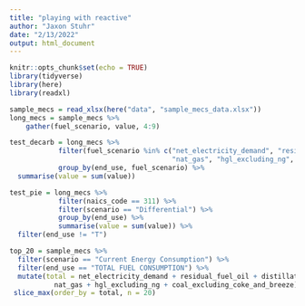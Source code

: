 ```yaml
---
title: "playing with reactive"
author: "Jaxon Stuhr"
date: "2/13/2022"
output: html_document
---
```


```r
knitr::opts_chunk$set(echo = TRUE)
library(tidyverse)
library(here)
library(readxl)
```

```r
sample_mecs = read_xlsx(here("data", "sample_mecs_data.xlsx"))
long_mecs = sample_mecs %>% 
    gather(fuel_scenario, value, 4:9)
```

```r
test_decarb = long_mecs %>%
            filter(fuel_scenario %in% c("net_electricity_demand", "residual_fuel_oil", "distillate_fuel_oil_and_diesel_fuel", 
                                        "nat_gas", "hgl_excluding_ng", "coal_excluding_coke_and_breeze")) %>% 
            group_by(end_use, fuel_scenario) %>% 
  summarise(value = sum(value))
```

```r
test_pie = long_mecs %>%
            filter(naics_code == 311) %>% 
            filter(scenario == "Differential") %>% 
            group_by(end_use) %>% 
            summarise(value = sum(value)) %>% 
  filter(end_use != "T")
```

```r
top_20 = sample_mecs %>% 
  filter(scenario == "Current Energy Consumption") %>% 
  filter(end_use == "TOTAL FUEL CONSUMPTION") %>% 
  mutate(total = net_electricity_demand + residual_fuel_oil + distillate_fuel_oil_and_diesel_fuel + 
           nat_gas + hgl_excluding_ng + coal_excluding_coke_and_breeze) %>% 
 slice_max(order_by = total, n = 20)
```



